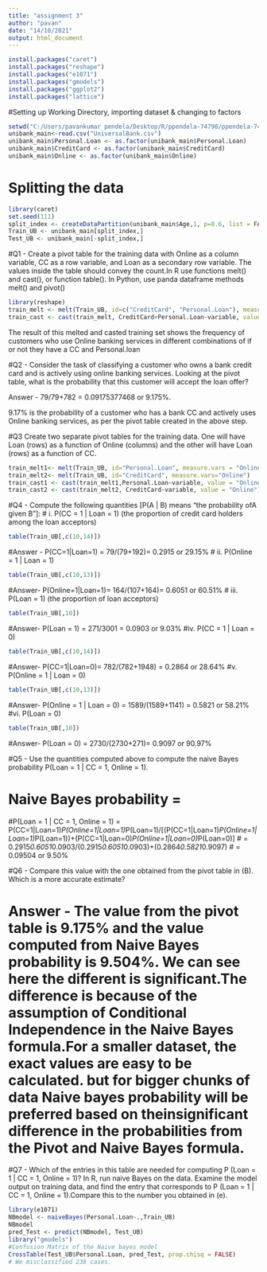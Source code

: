 ---
title: "assignment 3"
author: "pavan"
date: "14/10/2021"
output: html_document
---

```{r}
install.packages("caret")
install.packages("reshape")
install.packages("e1071")
install.packages("gmodels")
install.packages("ggplot2")
install.packages("lattice")
```
#Setting up Working Directory, importing dataset & changing to factors

```{r}
setwd("C:/Users/pavankumar pendela/Desktop/R/ppendela-74790/ppendela-74790/assignment 3")
unibank_main<-read.csv("UniversalBank.csv")
unibank_main$Personal.Loan <- as.factor(unibank_main$Personal.Loan)
unibank_main$CreditCard <- as.factor(unibank_main$CreditCard)
unibank_main$Online <- as.factor(unibank_main$Online)
```
# Splitting the data

```{r}
library(caret)
set.seed(111)
split_index <- createDataPartition(unibank_main$Age,1, p=0.6, list = FALSE)
Train_UB <- unibank_main[split_index,]
Test_UB <- unibank_main[-split_index,]
```

#Q1 -  Create a pivot table for the training data with Online as a column variable, CC as a row variable, and Loan as a secondary row variable. The values inside the table should convey the count.In R use functions melt() and cast(), or function table(). In Python, use panda dataframe methods melt() and pivot()

```{r}
library(reshape)
train_melt <- melt(Train_UB, id=c("CreditCard", "Personal.Loan"), measure.vars = "Online")
train_cast <- cast(train_melt, CreditCard+Personal.Loan~variable, value = "Online")
```
The result of this melted and casted training set shows the frequency of customers who use Online banking services in different combinations of if or not they have a CC and Personal.loan

#Q2 - Consider the task of classifying a customer who owns a bank credit card and is actively using online banking services. Looking at the pivot table, what is the probability that this customer will accept the loan offer? 

Answer - 79/79+782 = 0.09175377468 or 9.175%. 

9.17% is the probability of a customer who has a bank CC and actively uses Online banking services, as per the pivot table created in the above step.

#Q3 Create two separate pivot tables for the training data. One will have Loan (rows) as a function of Online (columns) and the other will have Loan (rows) as a function of CC.

```{r}
train_melt1<- melt(Train_UB, id="Personal.Loan", measure.vars = "Online")
train_melt2<- melt(Train_UB, id="CreditCard", measure.vars="Online")
train_cast1 <- cast(train_melt1,Personal.Loan~variable, value = "Online" )
train_cast2 <- cast(train_melt2, CreditCard~variable, value = "Online")
```

#Q4 - Compute the following quantities [P(A | B) means “the probability ofA given B”]:
# i. P(CC = 1 | Loan = 1) (the proportion of credit card holders among the loan acceptors) 
```{r}
table(Train_UB[,c(10,14)])
```
#Answer - P(CC=1|Loan=1) = 79/(79+192)= 0.2915 or 29.15%
# ii. P(Online = 1 | Loan = 1)
```{r}
table(Train_UB[,c(10,13)])
```
#Answer-  P(Online=1|Loan=1)= 164/(107+164)= 0.6051 or 60.51%
# iii. P(Loan = 1) (the proportion of loan acceptors)
```{r}
table(Train_UB[,10])
```
#Answer- P(Loan = 1) = 271/3001 = 0.0903 or 9.03%
#iv. P(CC = 1 | Loan = 0)
```{r}
table(Train_UB[,c(10,14)])
```
#Answer-  P(CC=1|Loan=0)= 782/(782+1948) = 0.2864 or 28.64%
#v. P(Online = 1 | Loan = 0)
```{r}
table(Train_UB[,c(10,13)])
```
#Answer- P(Online = 1 | Loan = 0) = 1589/(1589+1141) = 0.5821 or 58.21%
#vi. P(Loan = 0)
```{r}
table(Train_UB[,10])
```
#Answer- P(Loan = 0) = 2730/(2730+271)= 0.9097 or 90.97%

#Q5 - Use the quantities computed above to compute the naive Bayes probability P(Loan = 1 | CC = 1, Online = 1).

# Naive Bayes probability = 
#P(Loan = 1 | CC = 1, Online = 1) = P(CC=1|Loan=1)*P(Online=1|Loan=1)*P(Loan=1)/[(P(CC=1|Loan=1)*P(Online=1|Loan=1)*P(Loan=1))+(P(CC=1|Loan=0)*P(Online=1|Loan=0)*P(Loan=0)]
# = 0.2915*0.6051*0.0903/(0.2915*0.6051*0.0903)+(0.2864*0.5821*0.9097)
# = 0.09504 or 9.50%

#Q6 - Compare this value with the one obtained from the pivot table in (B). Which is a more accurate estimate?

# Answer - The value from the pivot table is 9.175% and the value computed from Naive Bayes probability is 9.504%. We can see here the different is significant.The difference is because of the assumption of Conditional Independence in the Naive Bayes formula.For a smaller dataset, the exact values are easy to be calculated. but for bigger chunks of data Naive bayes probability will be preferred based on theinsignificant difference in the probabilities from the Pivot and Naive Bayes formula.

#Q7 - Which of the entries in this table are needed for computing P (Loan = 1 | CC = 1, Online = 1)? In R, run naive Bayes on the data. Examine the model output on training data, and find the entry that corresponds to P (Loan = 1 | CC = 1, Online = 1).Compare this to the number you obtained in (e).

```{r}
library(e1071)
NBmodel <- naiveBayes(Personal.Loan~.,Train_UB)
NBmodel
pred_Test <- predict(NBmodel, Test_UB)
library("gmodels")
#Confusion Matrix of the Naive bayes model
CrossTable(Test_UB$Personal.Loan, pred_Test, prop.chisq = FALSE)
# We misclassified 238 cases.
```